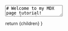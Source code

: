 
<TextArea>
# Welcome to my MDX page tutorial!
Push forward, no matter the challenge, for greatness awaits those who persevere. Lorem ipsum dolor sit amet, consectetur adipiscing elit. Believe in your ability to overcome, as sed do eiusmod tempor incididunt ut labore et dolore magna aliqua. Every step forward, no matter how small, brings you closer to your dreams. Ut enim ad minim veniam, embrace the journey and dare to rise above, quis nostrud exercitation ullamco laboris nisi ut aliquip ex ea commodo consequat. 


Let your determination shine, for within you lies the power to achieve the extraordinary. Duis aute irure dolor in reprehenderit in voluptate velit esse cillum dolore eu fugiat nulla pariatur. Remember, every setback is a setup for a comeback. Excepteur sint occaecat cupidatat non proident, sunt in culpa qui officia deserunt mollit anim id est laborum. Keep striving, keep believing, and success will be yours.


This is some **bold** and _italics_ text.
 
This is a list in markdown:
 
- One
- Two
- Three
 
## A Subheading
Lorem ipsum dolor sit amet, consectetur adipiscing elit, sed do eiusmod tempor incididunt ut labore et dolore magna aliqua. Ut enim ad minim veniam, quis nostrud exercitation ullamco laboris nisi ut aliquip ex ea commodo consequat. Duis aute irure dolor in reprehenderit in voluptate velit esse cillum dolore eu fugiat nulla pariatur. Excepteur sint occaecat cupidatat non proident, sunt in culpa qui officia deserunt mollit anim id est laborum.

### The first subheading subheading
Lorem ipsum dolor sit amet consectetur adipiscing elit. Consectetur adipiscing elit quisque faucibus ex sapien vitae. Ex sapien vitae pellentesque sem placerat in id. Placerat in id cursus mi pretium tellus duis. Pretium tellus duis convallis tempus leo eu aenean.
### The *second* subheading subheading
Some random fun text!
## A Second Subheading
Lorem ipsum dolor sit amet consectetur adipiscing elit. Sit amet consectetur adipiscing elit quisque faucibus ex. Adipiscing elit quisque faucibus ex sapien vitae pellentesque.
### A subheading subheading 
Some random fun text!
#### The smallest of subheadings
Lorem ipsum dolor sit amet consectetur adipiscing elit. Consectetur adipiscing elit quisque faucibus ex sapien vitae. Ex sapien vitae pellentesque sem placerat in id. Placerat in id cursus mi pretium tellus duis. Pretium tellus duis convallis tempus leo eu aenean.


--- 

If you see a code section such as this:

```C#
public class test {
    void main(){
        // some code
    }
}
```

You can rewrite using one of these components, for the following functionalities (copy, highlight, tooltip). You can modify these behaviors as well!
<CSharpScriptRenderer
        code={`using UnityEngine;
using System.Collections;

public class PlayerController : MonoBehaviour
{
    [SerializeField]
    private float moveSpeed = 5.0f;
    
    private Rigidbody rb;
    private Vector3 moveDirection;
    
    void Start()
    {
        rb = GetComponent<Rigidbody>();
        Debug.Log("Player controller initialized");
    }
    
    void Update()
    {
        HandleInput();
        MovePlayer();
    }
    
    private void HandleInput()
    {
        float horizontal = Input.GetAxis("Horizontal");
        float vertical = Input.GetAxis("Vertical");
        
        moveDirection = new Vector3(horizontal, 0, vertical).normalized;
    }
    
    private void MovePlayer()
    {
        if (moveDirection != Vector3.zero)
        {
            Vector3 velocity = moveDirection * moveSpeed;
            rb.velocity = new Vector3(velocity.x, rb.velocity.y, velocity.z);
        }
    }
}`}
        tooltips={commonTooltipConfig}
        theme="dark"
        showLineNumbers={true}
        copyButton={true}
        className="mb-6"
      />

<PythonScriptRenderer
        code={`import random
print("Hey!")
print(random.randint())

a = 0
a = a + 5

while a < 100:
    print(a)
    a = a + 1
        `}
        tooltips={tooltipConfig}
        theme="dark"
        showLineNumbers={true}
        copyButton={true}
        className="mb-6"
      />
Checkout my React component: 

<WarningCard title="Custom Title">
  <p>Your warning content here</p>
</WarningCard>
<WarningCard title="Safety Warning">
        <p><strong>You may are rewuired to report espionage </strong>.</p>
        <p className="mt-2"><strong>Failure to report is a Class B misdemeanor.</strong></p>
      </WarningCard>

      <NoteCard>
        <p>This is a general information note. Use this for providing additional context or clarifying information that helps users understand the topic better.</p>
      </NoteCard>

      <TipCard title="Pro Tip">
        <p>Always test your components in multiple browsers and screen sizes. This ensures a consistent experience across different devices and platforms.</p>
      </TipCard>

      <ErrorCard title="Common Mistake">
        <p>Don't forget to add proper TypeScript types to your components. This prevents runtime errors and improves developer experience with better IntelliSense.</p>
      </ErrorCard>

      <SuccessCard title="Well Done!">
        <p>You've successfully implemented the impact card component system. These cards will make your tutorials much more engaging and easier to follow.</p>
      </SuccessCard>

      <ImportantCard title="Key Requirement">
        <p>All form submissions must be validated both on the client-side and server-side to ensure data integrity and security.</p>
      </ImportantCard>

      <QuoteCard title="Design Philosophy">
        <p><em>"Good design is as little design as possible. Less, but better - because it concentrates on the essential aspects."</em></p>
        <p className="mt-2">— Dieter Rams</p>
      </QuoteCard>

<InteractiveTutorial images={[
    { 
      src: 'https://placehold.co/600x400/4A90E2/FFFFFF?text=Step+1', 
      comment: 'Welcome to our tutorial! This is the first step where we introduce the basic concepts.' 
    },
    { 
      src: 'https://placehold.co/600x400/7ED321/FFFFFF?text=Step+2', 
      comment: 'Now we\'ll set up your environment. Make sure you have all the necessary tools installed.' 
    }]} />

<QuizInstance questions={[
    {
      question: "What is the primary purpose of React's useEffect hook?",
      options: [
        "To manage component state",
        "To handle side effects in functional components",
        "To create reusable components",
        "To optimize rendering performance"
      ],
      correctAnswer: 1,
      explanation: "useEffect is designed to handle side effects in functional components, such as data fetching, subscriptions, or manually changing the DOM. It serves the same purpose as componentDidMount, componentDidUpdate, and componentWillUnmount combined in class components."
    },
    {
      question: "Which COOL Next.js feature allows you to generate static pages at build time?",
      options: [
        "Server-side Rendering (SSR)",
        "Client-side Rendering (CSR)",
        "Static Site Generation (SSG)",
        "Incremental Static Regeneration (ISR)"
      ],
      correctAnswer: 1,
      explanation: "useEffect is designed to handle side effects in functional components, such as data fetching, subscriptions, or manually changing the DOM. It serves the same purpose as componentDidMount, componentDidUpdate, and componentWillUnmount combined in class components."
    }]}/>

</TextArea>


  return <MdxLayout>{children}</MdxLayout>
}